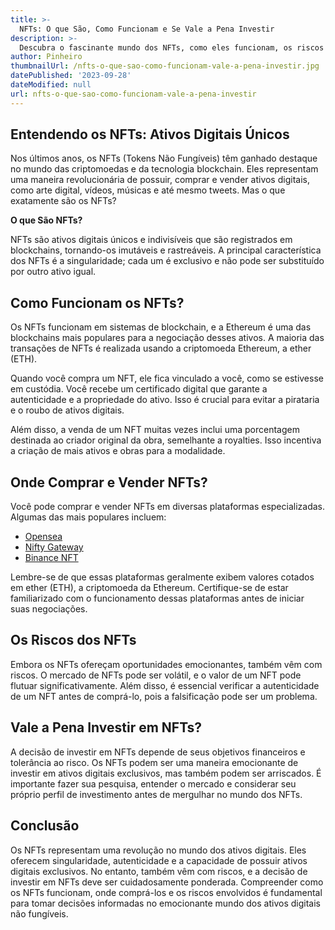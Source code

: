 ```yaml
---
title: >-
  NFTs: O que São, Como Funcionam e Se Vale a Pena Investir
description: >-
  Descubra o fascinante mundo dos NFTs, como eles funcionam, os riscos envolvidos e onde você pode comprar e vender esses ativos digitais.
author: Pinheiro
thumbnailUrl: /nfts-o-que-sao-como-funcionam-vale-a-pena-investir.jpg
datePublished: '2023-09-28'
dateModified: null
url: nfts-o-que-sao-como-funcionam-vale-a-pena-investir
---
```


## **Entendendo os NFTs: Ativos Digitais Únicos**

Nos últimos anos, os NFTs (Tokens Não Fungíveis) têm ganhado destaque no mundo das criptomoedas e da tecnologia blockchain. Eles representam uma maneira revolucionária de possuir, comprar e vender ativos digitais, como arte digital, vídeos, músicas e até mesmo tweets. Mas o que exatamente são os NFTs?

**O que São NFTs?**

NFTs são ativos digitais únicos e indivisíveis que são registrados em blockchains, tornando-os imutáveis e rastreáveis. A principal característica dos NFTs é a singularidade; cada um é exclusivo e não pode ser substituído por outro ativo igual.

## **Como Funcionam os NFTs?**

Os NFTs funcionam em sistemas de blockchain, e a Ethereum é uma das blockchains mais populares para a negociação desses ativos. A maioria das transações de NFTs é realizada usando a criptomoeda Ethereum, a ether (ETH).

Quando você compra um NFT, ele fica vinculado a você, como se estivesse em custódia. Você recebe um certificado digital que garante a autenticidade e a propriedade do ativo. Isso é crucial para evitar a pirataria e o roubo de ativos digitais.

Além disso, a venda de um NFT muitas vezes inclui uma porcentagem destinada ao criador original da obra, semelhante a royalties. Isso incentiva a criação de mais ativos e obras para a modalidade.

## **Onde Comprar e Vender NFTs?**

Você pode comprar e vender NFTs em diversas plataformas especializadas. Algumas das mais populares incluem:

- <a href="https://opensea.io" target="_blank">Opensea</a>
- <a href="https://niftygateway.com" target="_blank">Nifty Gateway</a>
- <a href="https://www.binance.com/en/nft/home" target="_blank">Binance NFT</a>

Lembre-se de que essas plataformas geralmente exibem valores cotados em ether (ETH), a criptomoeda da Ethereum. Certifique-se de estar familiarizado com o funcionamento dessas plataformas antes de iniciar suas negociações.

## **Os Riscos dos NFTs**

Embora os NFTs ofereçam oportunidades emocionantes, também vêm com riscos. O mercado de NFTs pode ser volátil, e o valor de um NFT pode flutuar significativamente. Além disso, é essencial verificar a autenticidade de um NFT antes de comprá-lo, pois a falsificação pode ser um problema.

## **Vale a Pena Investir em NFTs?**

A decisão de investir em NFTs depende de seus objetivos financeiros e tolerância ao risco. Os NFTs podem ser uma maneira emocionante de investir em ativos digitais exclusivos, mas também podem ser arriscados. É importante fazer sua pesquisa, entender o mercado e considerar seu próprio perfil de investimento antes de mergulhar no mundo dos NFTs.

## **Conclusão**

Os NFTs representam uma revolução no mundo dos ativos digitais. Eles oferecem singularidade, autenticidade e a capacidade de possuir ativos digitais exclusivos. No entanto, também vêm com riscos, e a decisão de investir em NFTs deve ser cuidadosamente ponderada. Compreender como os NFTs funcionam, onde comprá-los e os riscos envolvidos é fundamental para tomar decisões informadas no emocionante mundo dos ativos digitais não fungíveis.
